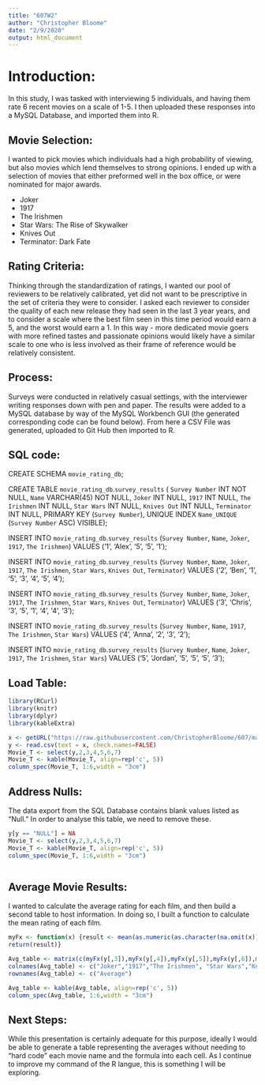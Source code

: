 ---
title: "607W2"
author: "Christopher Bloome"
date: "2/9/2020"
output: html_document
---
# Introduction:
In this study, I was tasked with interviewing 5 individuals, and having them rate 6 recent movies on a scale of 1-5. I then uploaded these responses into a MySQL Database, and imported them into R. 

## Movie Selection:
I wanted to pick movies which individuals had a high probability of viewing, but also movies which lend themselves to strong opinions. I ended up with a selection of movies that either preformed well in the box office, or were nominated for major awards. 

* Joker
* 1917
* The Irishmen
* Star Wars: The Rise of Skywalker 
* Knives Out
* Terminator: Dark Fate

## Rating Criteria:
Thinking through the standardization of ratings, I wanted our pool of reviewers to be relatively calibrated, yet did not want to be prescriptive in the set of criteria they were to consider. I asked each reviewer to consider the quality of each new release they had seen in the last 3 year years, and to consider a scale where the best film seen in this time period would earn a 5, and the worst would earn a 1. In this way - more dedicated movie goers with more refined tastes and passionate opinions would likely have a similar scale to one who is less involved as their frame of reference would be relatively consistent. 

## Process: 
Surveys were conducted in relatively casual settings, with the interviewer writing responses down with pen and paper. The results were added to a MySQL database by way of the MySQL Workbench GUI (the generated corresponding code can be found below). From here a CSV File was generated, uploaded to Git Hub then imported to R. 

## SQL code:
CREATE SCHEMA `movie_rating_db`;

CREATE TABLE `movie_rating_db`.`survey_results` (
  `Survey Number` INT NOT NULL,
  `Name` VARCHAR(45) NOT NULL,
  `Joker` INT NULL,
  `1917` INT NULL,
  `The Irishmen` INT NULL,
  `Star Wars` INT NULL,
  `Knives Out` INT NULL,
  `Terminator` INT NULL,
  PRIMARY KEY (`Survey Number`),
  UNIQUE INDEX `Name_UNIQUE` (`Survey Number` ASC) VISIBLE);
  
INSERT INTO `movie_rating_db`.`survey_results` (`Survey Number`, `Name`, `Joker`, `1917`, `The Irishmen`) VALUES ('1', 'Alex', '5', '5', '1');

INSERT INTO `movie_rating_db`.`survey_results` (`Survey Number`, `Name`, `Joker`, `1917`, `The Irishmen`, `Star Wars`, `Knives Out`, `Terminator`) VALUES ('2', 'Ben', '1', '5', '3', '4', '5', '4');

INSERT INTO `movie_rating_db`.`survey_results` (`Survey Number`, `Name`, `Joker`, `1917`, `The Irishmen`, `Star Wars`, `Knives Out`, `Terminator`) VALUES ('3', 'Chris', '3', '5', '1', '4', '4', '3');

INSERT INTO `movie_rating_db`.`survey_results` (`Survey Number`, `Name`, `1917`, `The Irishmen`, `Star Wars`) VALUES ('4', 'Anna', '2', '3', '2');

INSERT INTO `movie_rating_db`.`survey_results` (`Survey Number`, `Name`, `Joker`, `1917`, `The Irishmen`, `Star Wars`) VALUES ('5', 'Jordan', '5', '5', '5', '3');

## Load Table:
```{R, message = FALSE}
library(RCurl)
library(knitr)
library(dplyr)
library(kableExtra)
```
``` {R}
x <- getURL("https://raw.githubusercontent.com/ChristopherBloome/607/master/Movie_Ratings_T.csv")
y <- read.csv(text = x, check.names=FALSE)
Movie_T <- select(y,2,3,4,5,6,7)
Movie_T <- kable(Movie_T, align=rep('c', 5))
column_spec(Movie_T, 1:6,width = "3cm")
```
## Address Nulls:
The data export from the SQL Database contains blank values listed as "Null." In order to analyse this table, we need to remove these. 

```{r}
y[y == "NULL"] = NA
Movie_T <- select(y,2,3,4,5,6,7)
Movie_T <- kable(Movie_T, align=rep('c', 5))
column_spec(Movie_T, 1:6,width = "3cm")



```
## Average Movie Results:
I wanted to calculate the average rating for each film, and then build a second table to host information. In doing so, I built a function to calculate the mean rating of each film.

``` {R}
myFx <- function(x) {result <- mean(as.numeric(as.character(na.omit(x)))) 
return(result)}

Avg_table <- matrix(c(myFx(y[,3]),myFx(y[,4]),myFx(y[,5]),myFx(y[,6]),myFx(y[,7])),ncol=5,byrow=TRUE)
colnames(Avg_table) <- c("Joker","1917","The Irishmen", "Star Wars","Knives Out")
rownames(Avg_table) <- c("Average")

Avg_table <- kable(Avg_table, align=rep('c', 5))
column_spec(Avg_table, 1:6,width = "3cm")
```

## Next Steps: 
While this presentation is certainly adequate for this purpose, ideally I would be able to generate a table representing the averages without needing to "hard code" each movie name and the formula into each cell. As I continue to improve my command of the R langue, this is something I will be exploring. 

